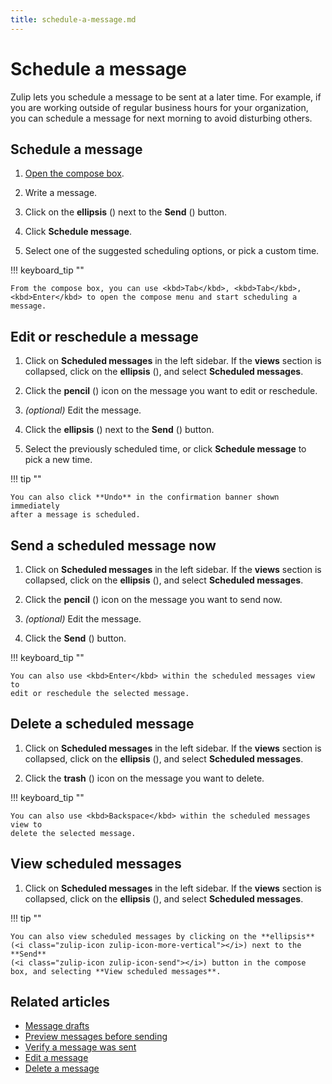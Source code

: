 ```yaml
---
title: schedule-a-message.md
---
```


# Schedule a message

Zulip lets you schedule a message to be sent at a later time. For example, if
you are working outside of regular business hours for your organization, you
can schedule a message for next morning to avoid disturbing others.

## Schedule a message

<Tabs>
<TabItem label="desktop-web">

1. [Open the compose box](/help/open-the-compose-box).




1. Write a message.

1. Click on the **ellipsis** (<i class="zulip-icon
   zulip-icon-more-vertical"></i>) next to the **Send**
   (<i class="zulip-icon zulip-icon-send"></i>) button.

1. Click **Schedule message**.

1. Select one of the suggested scheduling options, or pick a custom time.

!!! keyboard_tip ""

    From the compose box, you can use <kbd>Tab</kbd>, <kbd>Tab</kbd>,
    <kbd>Enter</kbd> to open the compose menu and start scheduling a message.

</TabItem>
</Tabs>

## Edit or reschedule a message

<Tabs>
<TabItem label="desktop-web">

1. Click on <i class="zulip-icon zulip-icon-scheduled-messages"></i>**Scheduled messages**
   in the left sidebar. If the **views** section is collapsed, click on
   the **ellipsis** (<i class="zulip-icon zulip-icon-more-vertical"></i>), and
   select <i class="zulip-icon zulip-icon-scheduled-messages"></i>**Scheduled messages**.




1. Click the **pencil** (<i class="fa fa-pencil"></i>) icon on the message you
   want to edit or reschedule.

1. *(optional)* Edit the message.

1. Click the **ellipsis** (<i class="zulip-icon
   zulip-icon-more-vertical"></i>) next to the **Send**
   (<i class="zulip-icon zulip-icon-send"></i>) button.

1. Select the previously scheduled time, or click **Schedule message** to pick a
   new time.

!!! tip ""

    You can also click **Undo** in the confirmation banner shown immediately
    after a message is scheduled.

</TabItem>
</Tabs>

## Send a scheduled message now

<Tabs>
<TabItem label="desktop-web">

1. Click on <i class="zulip-icon zulip-icon-scheduled-messages"></i>**Scheduled messages**
   in the left sidebar. If the **views** section is collapsed, click on
   the **ellipsis** (<i class="zulip-icon zulip-icon-more-vertical"></i>), and
   select <i class="zulip-icon zulip-icon-scheduled-messages"></i>**Scheduled messages**.




1. Click the **pencil** (<i class="fa fa-pencil"></i>) icon on the message you
   want to send now.

1. *(optional)* Edit the message.

1. Click the **Send** (<i class="zulip-icon zulip-icon-send"></i>) button.

!!! keyboard_tip ""

    You can also use <kbd>Enter</kbd> within the scheduled messages view to
    edit or reschedule the selected message.

</TabItem>
</Tabs>

## Delete a scheduled message

<Tabs>
<TabItem label="desktop-web">

1. Click on <i class="zulip-icon zulip-icon-scheduled-messages"></i>**Scheduled messages**
   in the left sidebar. If the **views** section is collapsed, click on
   the **ellipsis** (<i class="zulip-icon zulip-icon-more-vertical"></i>), and
   select <i class="zulip-icon zulip-icon-scheduled-messages"></i>**Scheduled messages**.




1. Click the **trash** (<i class="fa fa-trash-o"></i>) icon on the message you
   want to delete.

!!! keyboard_tip ""

    You can also use <kbd>Backspace</kbd> within the scheduled messages view to
    delete the selected message.

</TabItem>
</Tabs>

## View scheduled messages

<Tabs>
<TabItem label="desktop-web">

1. Click on <i class="zulip-icon zulip-icon-scheduled-messages"></i>**Scheduled messages**
   in the left sidebar. If the **views** section is collapsed, click on
   the **ellipsis** (<i class="zulip-icon zulip-icon-more-vertical"></i>), and
   select <i class="zulip-icon zulip-icon-scheduled-messages"></i>**Scheduled messages**.




!!! tip ""

    You can also view scheduled messages by clicking on the **ellipsis**
    (<i class="zulip-icon zulip-icon-more-vertical"></i>) next to the **Send**
    (<i class="zulip-icon zulip-icon-send"></i>) button in the compose
    box, and selecting **View scheduled messages**.

</TabItem>
</Tabs>

## Related articles

* [Message drafts](/help/view-and-edit-your-message-drafts)
* [Preview messages before sending](/help/preview-your-message-before-sending)
* [Verify a message was sent](/help/verify-your-message-was-successfully-sent)
* [Edit a message](/help/edit-a-message)
* [Delete a message](/help/delete-a-message)


